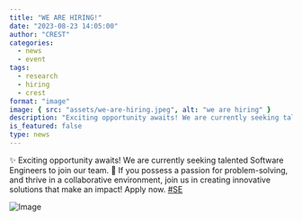 ```yaml
---
title: "WE ARE HIRING!"
date: "2023-08-23 14:05:00"
author: "CREST"
categories:
  - news
  - event
tags:
  - research
  - hiring
  - crest
format: "image"
image: { src: "assets/we-are-hiring.jpeg", alt: "we are hiring" }
description: "Exciting opportunity awaits! We are currently seeking talented Software Engineers to join our team. If you possess a passion for problem-solving, and thrive in a collaborative environment, join us in creating innovative solutions that make an impact! Apply now."
is_featured: false
type: news
---
```


✨ Exciting opportunity awaits! We are currently seeking talented Software Engineers to join our team. 🚀 If you possess a passion for problem-solving, and thrive in a collaborative environment, join us in creating innovative solutions that make an impact! Apply now. [#SE](https://twitter.com/hashtag/SE?src=hashtag_click)

![Image](assets/we-are-hiring.jpeg "Accepted Paper")